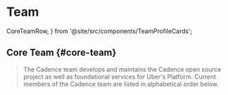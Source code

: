 # Team

  CoreTeamRow,
} from '@site/src/components/TeamProfileCards';

## Core Team {#core-team}

> The Cadence team develops and maintains the Cadence open source project as well as foundational services for Uber's Platform.
> Current members of the Cadence team are listed in alphabetical order below.

<CoreTeamRow />
